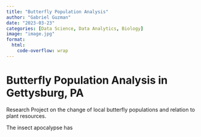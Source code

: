```yaml
---
title: "Butterfly Population Analysis"
author: "Gabriel Guzman"
date: "2023-03-23"
categories: [Data Science, Data Analytics, Biology]
image: "image.jpg"
format:
  html:
    code-overflow: wrap
---
```


# Butterfly Population Analysis in Gettysburg, PA

Research Project on the change of local butterfly populations and relation to plant resources. 

The insect apocalypse has 

```r

```
